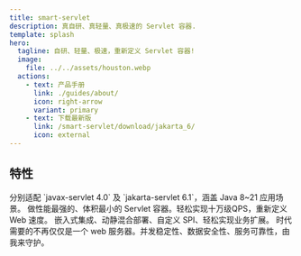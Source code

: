 ```yaml
---
title: smart-servlet
description: 真自研、真轻量、真极速的 Servlet 容器.
template: splash
hero:
  tagline: 自研、轻量、极速，重新定义 Servlet 容器!
  image:
    file: ../../assets/houston.webp
  actions:
    - text: 产品手册
      link: ./guides/about/
      icon: right-arrow
      variant: primary
    - text: 下载最新版
      link: /smart-servlet/download/jakarta_6/
      icon: external
---
```




## 特性

<CardGrid stagger>
	<Card title="全生态适配" icon="seti:favicon">
        分别适配 `javax-servlet 4.0` 及 `jakarta-servlet 6.1`，涵盖 Java 8~21 应用场景。
	</Card>
	<Card title="技术至上" icon="rocket">
		做性能最强的、体积最小的 Servlet 容器。轻松实现十万级QPS，重新定义 Web 速度。
	</Card>
	<Card title="灵活扩展" icon="puzzle">
		嵌入式集成、动静混合部署、自定义 SPI、轻松实现业务扩展。
	</Card>
	<Card title="安全可靠" icon="seti:lock">
		时代需要的不再仅仅是一个 web 服务器。并发稳定性、数据安全性、服务可靠性，由我来守护。
	</Card>
</CardGrid>
